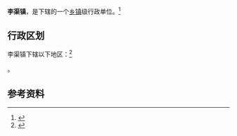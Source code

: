 {{中国乡级行政区|61/06/02/103/000}}

'''李渠镇'''，是{{PRC admin/fullname|61/06/02/103/000|3}}下辖的一个[[乡镇|乡镇]]级行政单位。<ref>{{PRC admin/ref sgc|{{PRC admin/parent|61/06/02/103/000}}}}</ref>

== 行政区划 ==

李渠镇下辖以下地区：<ref>{{PRC admin/ref sgc|61/06/02/103/000}}</ref>

{{PRC admin/children|61/06/02/103/000}}。

== 参考资料 ==

{{reflist}}

{{行政区划小作品}}
{{PRC admin/navcat|61/06/02/103/000}}